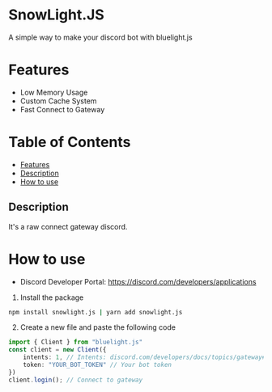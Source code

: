 # SnowLight.JS
A simple way to make your discord bot with bluelight.js
# Features
- Low Memory Usage
- Custom Cache System
- Fast Connect to Gateway
# Table of Contents
- [Features](#features)
- [Description](#description)
- [How to use](#how-to-use)
## Description
It's a raw connect gateway discord.
# How to use
- Discord Developer Portal: https://discord.com/developers/applications
1. Install the package
```bash
npm install snowlight.js | yarn add snowlight.js
```
2. Create a new file and paste the following code
```ts
import { Client } from "bluelight.js"
const client = new Client({
    intents: 1, // Intents: discord.com/developers/docs/topics/gateway#gateway-intents | https://discord-intents-calculator.vercel.app/
    token: "YOUR_BOT_TOKEN" // Your bot token
})
client.login(); // Connect to gateway
```
